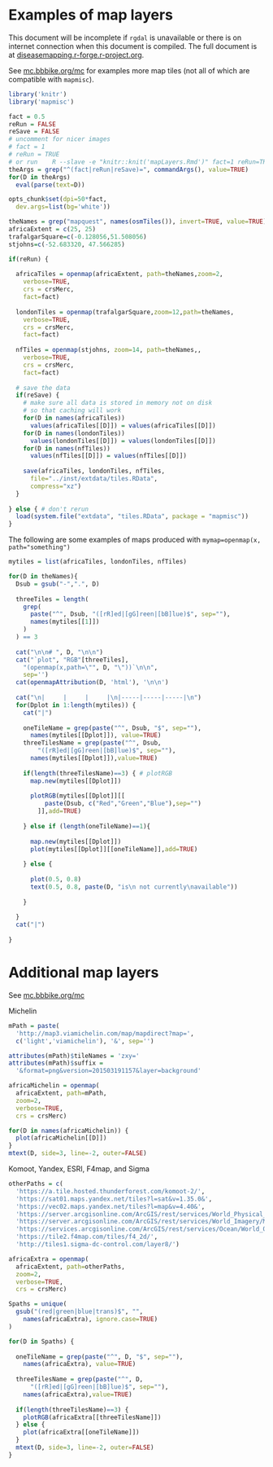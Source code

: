 <!--
%\VignetteEngine{knitr::knitr}
%\VignetteIndexEntry{Examples of map layers}
-->


# Examples of map layers


This document will be incomplete if `rgdal` is unavailable or there is on
internet connection when this document is compiled.  The full document is at
[diseasemapping.r-forge.r-project.org](http://diseasemapping.r-forge.r-project.org).

See [mc.bbbike.org/mc](http://mc.bbbike.org/mc/) for examples more map tiles 
(not all of which are compatible with `mapmisc`).


```r
library('knitr')
library('mapmisc')

fact = 0.5
reRun = FALSE
reSave = FALSE
# uncomment for nicer images
# fact = 1 
# reRun = TRUE
# or run 	R --slave -e "knitr::knit('mapLayers.Rmd')" fact=1 reRun=TRUE
theArgs = grep("^(fact|reRun|reSave)=", commandArgs(), value=TRUE)
for(D in theArgs)
  eval(parse(text=D))

opts_chunk$set(dpi=50*fact, 
  dev.args=list(bg='white'))	

theNames = grep("mapquest", names(osmTiles()), invert=TRUE, value=TRUE)
africaExtent = c(25, 25)
trafalgarSquare=c(-0.128056,51.508056)
stjohns=c(-52.683320, 47.566285)
```


```r

if(reRun) {
  
  africaTiles = openmap(africaExtent, path=theNames,zoom=2,
    verbose=TRUE, 
    crs = crsMerc, 
    fact=fact)
  
  londonTiles = openmap(trafalgarSquare,zoom=12,path=theNames,
    verbose=TRUE, 
    crs = crsMerc, 
    fact=fact)
  
  nfTiles = openmap(stjohns, zoom=14, path=theNames,,
    verbose=TRUE, 
    crs = crsMerc, 
    fact=fact)
  
  # save the data
  if(reSave) {
    # make sure all data is stored in memory not on disk
    # so that caching will work
    for(D in names(africaTiles))
      values(africaTiles[[D]]) = values(africaTiles[[D]])
    for(D in names(londonTiles))
      values(londonTiles[[D]]) = values(londonTiles[[D]])
    for(D in names(nfTiles))
      values(nfTiles[[D]]) = values(nfTiles[[D]])
    
    save(africaTiles, londonTiles, nfTiles,
      file="../inst/extdata/tiles.RData",
      compress="xz")
  }
  
} else { # don't rerun
  load(system.file("extdata", "tiles.RData", package = "mapmisc"))
}
```


The following are some examples of maps produced with `mymap=openmap(x, path="something")`


```r


mytiles = list(africaTiles, londonTiles, nfTiles)

for(D in theNames){
  Dsub = gsub("-",".", D)
  
  threeTiles = length(
    grep(
      paste("^", Dsub, "([rR]ed|[gG]reen|[bB]lue)$", sep=""), 
      names(mytiles[[1]])
    )
  ) == 3
  
  cat("\n\n# ", D, "\n\n")
  cat("`plot", "RGB"[threeTiles], 
    "(openmap(x,path=\"", D, "\"))`\n\n", 
    sep='')
  cat(openmapAttribution(D, 'html'), '\n\n')
  
  cat("\n|     |     |     |\n|-----|-----|-----|\n")
  for(Dplot in 1:length(mytiles)) {
    cat("|")
    
    oneTileName = grep(paste("^", Dsub, "$", sep=""), 
      names(mytiles[[Dplot]]), value=TRUE)
    threeTilesName = grep(paste("^", Dsub, 
        "([rR]ed|[gG]reen|[bB]lue)$", sep=""), 
      names(mytiles[[Dplot]]),value=TRUE)
    
    if(length(threeTilesName)==3) { # plotRGB
      map.new(mytiles[[Dplot]])
      
      plotRGB(mytiles[[Dplot]][[
          paste(Dsub, c("Red","Green","Blue"),sep="")
        ]],add=TRUE)
      
    } else if (length(oneTileName)==1){
      
      map.new(mytiles[[Dplot]])
      plot(mytiles[[Dplot]][[oneTileName]],add=TRUE)
      
    } else {
      
      plot(0.5, 0.8)
      text(0.5, 0.8, paste(D, "is\n not currently\navailable"))
      
    }
    
  }
  cat("|")
  
}

```

# Additional map layers

See [mc.bbbike.org/mc](http://mc.bbbike.org/mc/) 

Michelin
    
```r

mPath = paste(
  'http://map3.viamichelin.com/map/mapdirect?map=',
  c('light','viamichelin'), '&', sep='')

attributes(mPath)$tileNames = 'zxy='
attributes(mPath)$suffix = 
  '&format=png&version=201503191157&layer=background'

africaMichelin = openmap(
  africaExtent, path=mPath,
  zoom=2,
  verbose=TRUE, 
  crs = crsMerc)

for(D in names(africaMichelin)) {
  plot(africaMichelin[[D]])
}
mtext(D, side=3, line=-2, outer=FALSE)
```

Komoot, Yandex, ESRI, F4map, and Sigma

```r

otherPaths = c(
  'https://a.tile.hosted.thunderforest.com/komoot-2/',
  'https://sat01.maps.yandex.net/tiles?l=sat&v=1.35.0&',
  'https://vec02.maps.yandex.net/tiles?l=map&v=4.40&',
  'https://server.arcgisonline.com/ArcGIS/rest/services/World_Physical_Map/MapServer/tile/',
  'https://server.arcgisonline.com/ArcGIS/rest/services/World_Imagery/MapServer/tile/',
  'https://services.arcgisonline.com/ArcGIS/rest/services/Ocean/World_Ocean_Base/MapServer/tile/',
  'https://tile2.f4map.com/tiles/f4_2d/',
  'http://tiles1.sigma-dc-control.com/layer8/')

africaExtra = openmap(
  africaExtent, path=otherPaths,
  zoom=2,
  verbose=TRUE, 
  crs = crsMerc)

Spaths = unique(
  gsub("(red|green|blue|trans)$", "",
    names(africaExtra), ignore.case=TRUE)
)

for(D in Spaths) {
  
  oneTileName = grep(paste("^", D, "$", sep=""), 
    names(africaExtra), value=TRUE)
  
  threeTilesName = grep(paste("^", D, 
      "([rR]ed|[gG]reen|[bB]lue)$", sep=""), 
    names(africaExtra),value=TRUE)
  
  if(length(threeTilesName)==3) {
    plotRGB(africaExtra[[threeTilesName]])
  } else {
    plot(africaExtra[[oneTileName]])
  }
  mtext(D, side=3, line=-2, outer=FALSE)
}

``` 